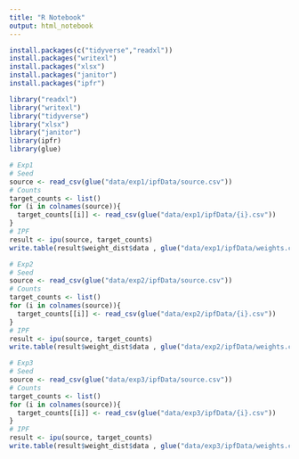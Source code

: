 ```yaml
---
title: "R Notebook"
output: html_notebook
---
```


```r
install.packages(c("tidyverse","readxl"))
install.packages("writexl")
install.packages("xlsx")
install.packages("janitor")
install.packages("ipfr")
```


```r
library("readxl")
library("writexl")
library("tidyverse")
library("xlsx")
library("janitor")
library(ipfr)
library(glue)
```


```r
# Exp1
# Seed
source <- read_csv(glue("data/exp1/ipfData/source.csv"))
# Counts 
target_counts <- list()
for (i in colnames(source)){
  target_counts[[i]] <- read_csv(glue("data/exp1/ipfData/{i}.csv"))
}
# IPF
result <- ipu(source, target_counts)
write.table(result$weight_dist$data , glue("data/exp1/ipfData/weights.csv"), sep=",", row.names=FALSE)
```

```r
# Exp2
# Seed
source <- read_csv(glue("data/exp2/ipfData/source.csv"))
# Counts 
target_counts <- list()
for (i in colnames(source)){
  target_counts[[i]] <- read_csv(glue("data/exp2/ipfData/{i}.csv"))
}
# IPF
result <- ipu(source, target_counts)
write.table(result$weight_dist$data , glue("data/exp2/ipfData/weights.csv"), sep=",", row.names=FALSE)
```



```r
# Exp3
# Seed
source <- read_csv(glue("data/exp3/ipfData/source.csv"))
# Counts 
target_counts <- list()
for (i in colnames(source)){
  target_counts[[i]] <- read_csv(glue("data/exp3/ipfData/{i}.csv"))
}
# IPF
result <- ipu(source, target_counts)
write.table(result$weight_dist$data , glue("data/exp3/ipfData/weights.csv"), sep=",", row.names=FALSE)
```
